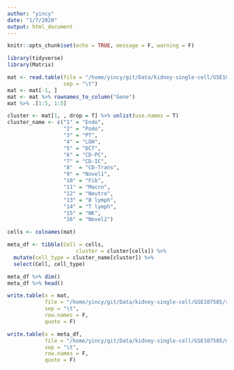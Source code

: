 ```yaml
---
author: "yincy"
date: "1/7/2020"
output: html_document
---
```


```r
knitr::opts_chunk$set(echo = TRUE, message = F, warning = F)
```

```r
library(tidyverse)
library(Matrix)
```

```r
mat <- read.table(file = "/home/yincy/git/Data/kidney-single-cell/GSE107585/GSE107585_Mouse_kidney_single_cell_datamatrix.txt.gz", 
                  sep = "\t")
mat <- mat[-1, ] 
mat <- mat %>% rownames_to_column("Gene")
mat %>% .[1:5, 1:5]

cluster <- mat[1, , drop = T] %>% unlist(use.names = T)
cluster_name <- c("1" = "Endo", 
                  "2" = "Podo", 
                  "3" = "PT", 
                  "4" = "LOH", 
                  "5" = "DCT", 
                  "6" = "CD-PC", 
                  "7" = "CD-IC", 
                  "8"  = "CD-Trans", 
                  "9" = "Novel1", 
                  "10" = "Fib", 
                  "11" = "Macro", 
                  "12" = "Neutro", 
                  "13" = "B lymph", 
                  "14" = "T lymph", 
                  "15" = "NK", 
                  "16" = "Novel2")

cells <- colnames(mat)

meta_df <- tibble(Cell = cells, 
                      cluster = cluster[cells]) %>% 
  mutate(cell_type = cluster_name[cluster]) %>% 
  select(Cell, cell_type)

meta_df %>% dim()
meta_df %>% head()
```


```r
write.table(x = mat, 
            file = "/home/yincy/git/Data/kidney-single-cell/GSE107585/reads_table.txt", 
            sep = "\t", 
            row.names = F, 
            quote = F)

write.table(x = meta_df, 
            file = "/home/yincy/git/Data/kidney-single-cell/GSE107585/meta_df.txt", 
            sep = "\t", 
            row.names = F, 
            quote = F)
```





